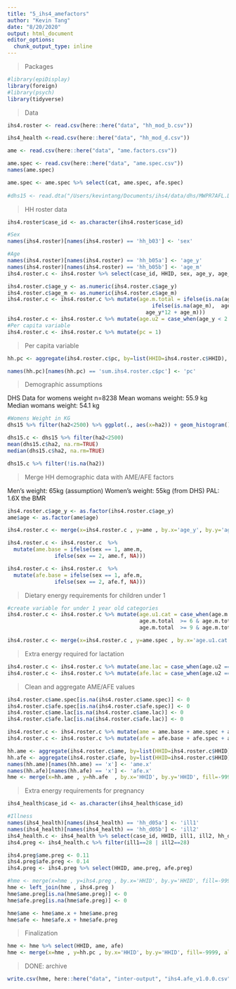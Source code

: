 ```yaml
---
title: "5_ihs4_amefactors"
author: "Kevin Tang"
date: "8/20/2020"
output: html_document
editor_options: 
  chunk_output_type: inline
---
```


> Packages

```r
#library(epiDisplay)
library(foreign)
#library(psych)
library(tidyverse)
```

>Data 

```r

ihs4.roster <- read.csv(here::here("data", "hh_mod_b.csv"))

ihs4_health <-read.csv(here::here("data", "hh_mod_d.csv"))

ame <- read.csv(here::here("data", "ame.factors.csv"))

ame.spec <- read.csv(here::here("data", "ame.spec.csv"))
names(ame.spec)

ame.spec <- ame.spec %>% select(cat, ame.spec, afe.spec)
  
#dhs15 <- read.dta("/Users/kevintang/Documents/ihs4/data/dhs/MWPR7AFL.DTA")

```


> HH roster data

```r
ihs4.roster$case_id <- as.character(ihs4.roster$case_id)

#Sex
names(ihs4.roster)[names(ihs4.roster) == 'hh_b03'] <- 'sex'

#Age
names(ihs4.roster)[names(ihs4.roster) == 'hh_b05a'] <- 'age_y'
names(ihs4.roster)[names(ihs4.roster) == 'hh_b05b'] <- 'age_m'
ihs4.roster.c <- ihs4.roster %>% select(case_id, HHID, sex, age_y, age_m)

ihs4.roster.c$age_y <- as.numeric(ihs4.roster.c$age_y)
ihs4.roster.c$age_m <- as.numeric(ihs4.roster.c$age_m)
ihs4.roster.c <- ihs4.roster.c %>% mutate(age.m.total = ifelse(is.na(age_y), age_m, 
                                              ifelse(is.na(age_m),  age_y*12, 
                                            age_y*12 + age_m)))
ihs4.roster.c <- ihs4.roster.c %>% mutate(age.u2 = case_when(age_y < 2 ~ "TRUE"))
#Per capita variable
ihs4.roster.c <- ihs4.roster.c %>% mutate(pc = 1)
```

> Per capita variable

```r
hh.pc <- aggregate(ihs4.roster.c$pc, by=list(HHID=ihs4.roster.c$HHID), FUN=sum)

names(hh.pc)[names(hh.pc) == 'sum.ihs4.roster.c$pc'] <- 'pc'
```


>Demographic assumptions

DHS Data for womens weight
n=8238
Mean womans weight: 55.9 kg
Median womans weight: 54.1 kg
```r
#Womens Weight in KG
dhs15 %>% filter(ha2<2500) %>% ggplot(., aes(x=ha2)) + geom_histogram() + theme_bw()

dhs15.c <- dhs15 %>% filter(ha2<2500) 
mean(dhs15.c$ha2, na.rm=TRUE)
median(dhs15.c$ha2, na.rm=TRUE)

dhs15.c %>% filter(!is.na(ha2))
```

>Merge HH demographic data with AME/AFE factors

Men's weight: 65kg (assumption)
Women's weight: 55kg (from DHS)
PAL: 1.6X the BMR
```r
ihs4.roster.c$age_y <- as.factor(ihs4.roster.c$age_y)
ame$age <- as.factor(ame$age)

ihs4.roster.c <- merge(x=ihs4.roster.c , y=ame , by.x='age_y', by.y='age', fill=-9999, all.x = TRUE) %>% arrange(case_id) %>% select(case_id, HHID, sex, age_y, age_m, age.m.total, age.u2, ame.m, ame.f, afe.m, afe.f)

ihs4.roster.c <- ihs4.roster.c  %>%
  mutate(ame.base = ifelse(sex == 1, ame.m,
               ifelse(sex == 2, ame.f, NA)))

ihs4.roster.c <- ihs4.roster.c  %>%
  mutate(afe.base = ifelse(sex == 1, afe.m,
               ifelse(sex == 2, afe.f, NA)))
```

> Dietary energy requirements for children under 1 

```r
#create variable for under 1 year old categories
ihs4.roster.c <- ihs4.roster.c %>% mutate(age.u1.cat = case_when(age.m.total  < 6 ~ "0-5 months",
                                          age.m.total  >= 6 & age.m.total  < 9 ~ "6-8 months",
                                          age.m.total  >= 9 & age.m.total  < 12 ~ "9-11 months"))

ihs4.roster.c <- merge(x=ihs4.roster.c , y=ame.spec , by.x='age.u1.cat', by.y='population', fill=-9999, all.x = TRUE) %>% arrange(case_id)
```

> Extra energy required for lactation

```r
ihs4.roster.c <- ihs4.roster.c %>% mutate(ame.lac = case_when(age.u2 =="TRUE" ~ 0.19))
ihs4.roster.c <- ihs4.roster.c %>% mutate(afe.lac = case_when(age.u2 =="TRUE" ~ 0.24))
```

> Clean and aggregate AME/AFE values

```r
ihs4.roster.c$ame.spec[is.na(ihs4.roster.c$ame.spec)] <- 0
ihs4.roster.c$afe.spec[is.na(ihs4.roster.c$afe.spec)] <- 0
ihs4.roster.c$ame.lac[is.na(ihs4.roster.c$ame.lac)] <- 0
ihs4.roster.c$afe.lac[is.na(ihs4.roster.c$afe.lac)] <- 0

ihs4.roster.c <- ihs4.roster.c %>% mutate(ame = ame.base + ame.spec + ame.lac)
ihs4.roster.c <- ihs4.roster.c %>% mutate(afe = afe.base + afe.spec + afe.lac)

hh.ame <- aggregate(ihs4.roster.c$ame, by=list(HHID=ihs4.roster.c$HHID), FUN=sum)
hh.afe <- aggregate(ihs4.roster.c$afe, by=list(HHID=ihs4.roster.c$HHID), FUN=sum)
names(hh.ame)[names(hh.ame) == 'x'] <- 'ame.x'
names(hh.afe)[names(hh.afe) == 'x'] <- 'afe.x'
hme <- merge(x=hh.ame , y=hh.afe  , by.x='HHID', by.y='HHID', fill=-9999, all.x = TRUE)
```


>Extra energy requirements for pregnancy

```r
ihs4_health$case_id <- as.character(ihs4_health$case_id)

#Illness
names(ihs4_health)[names(ihs4_health) == 'hh_d05a'] <- 'ill1'
names(ihs4_health)[names(ihs4_health) == 'hh_d05b'] <- 'ill2'
ihs4_health.c <- ihs4_health %>% select(case_id, HHID, ill1, ill2, hh_d05_oth)
ihs4.preg <- ihs4_health.c %>% filter(ill1==28 | ill2==28)

ihs4.preg$ame.preg <- 0.11
ihs4.preg$afe.preg <- 0.14
ihs4.preg <- ihs4.preg %>% select(HHID, ame.preg, afe.preg)

#hme <- merge(x=hme , y=ihs4.preg , by.x='HHID', by.y='HHID', fill=-9999, all.x = TRUE) 
hme <- left_join(hme , ihs4.preg ) 
hme$ame.preg[is.na(hme$ame.preg)] <- 0
hme$afe.preg[is.na(hme$afe.preg)] <- 0

hme$ame <- hme$ame.x + hme$ame.preg
hme$afe <- hme$afe.x + hme$afe.preg

```

>Finalization

```r
hme <- hme %>% select(HHID, ame, afe)
hme <- merge(x=hme , y=hh.pc , by.x='HHID', by.y='HHID', fill=-9999, all.x = TRUE)
```

> DONE: archive

```r

write.csv(hme, here::here("data", "inter-output", "ihs4.afe_v1.0.0.csv"), row.names = FALSE)

```